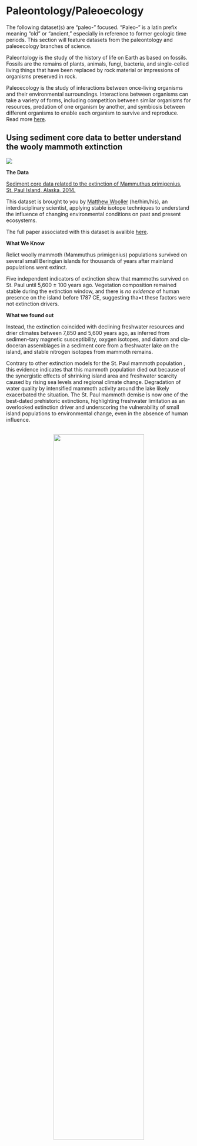 # **Paleontology/Paleoecology** {-#paleo}

The following dataset(s) are "paleo-" focused. "Paleo-" is a latin prefix meaning “old” or “ancient,” especially in reference to former geologic time periods. This section will feature datasets from the paleontology and paleoecology branches of science.

Paleontology is the study of the history of life on Earth as based on fossils. Fossils are the remains of plants, animals, fungi, bacteria, and single-celled living things that have been replaced by rock material or impressions of organisms preserved in rock.

Paleoecology is the study of interactions between once-living organisms and their environmental surroundings. Interactions between organisms can take a variety of forms, including competition between similar organisms for resources, predation of one organism by another, and symbiosis between different organisms to enable each organism to survive and reproduce. Read more [here](https://www.digitalatlasofancientlife.org/learn/paleoecology/).

## Using sediment core data to better understand the wooly mammoth extinction {-#my-section}

![](images/mammoths.png)
<br>
<p>

**The Data**

[Sediment core data related to the extinction of Mammuthus primigenius, St. Paul Island, Alaska, 2014.](https://arcticdata.io/catalog/view/doi%3A10.18739%2FA24746R6K)

This dataset is brought to you by [Matthew Wooller](https://www.uaf.edu/cfos/people/faculty/detail/matthew-wooller.php) (he/him/his), an interdisciplinary scientist, applying stable isotope techniques to understand the influence of changing environmental conditions on past and present ecosystems.

The full paper associated with this dataset is avalible [here](https://www.pnas.org/content/113/33/9310).

**What We Know**

Relict woolly mammoth (Mammuthus primigenius) populations survived on several small Beringian islands for thousands of years after mainland populations went extinct.

Five independent indicators of extinction show that mammoths survived on St. Paul until 5,600 ± 100 years ago. Vegetation composition remained stable during the extinction window, and there is *no evidence* of human presence on the island before 1787 CE, suggesting tha=t these factors were not extinction drivers. 

**What we found out**

Instead, the extinction coincided with declining freshwater resources and drier climates between 7,850 and 5,600 years ago, as inferred from sedimen-tary magnetic susceptibility, oxygen isotopes, and diatom and cla-doceran assemblages in a sediment core from a freshwater lake on the island, and stable nitrogen isotopes from mammoth remains. 

Contrary to other extinction models for the St. Paul mammoth population , this evidence indicates that this mammoth population died out because of the synergistic effects of shrinking island area and freshwater scarcity caused by rising sea levels and regional climate change. Degradation of water quality by intensified mammoth activity around the lake likely exacerbated the situation. The St. Paul mammoth demise is now one of the best-dated prehistoric extinctions, highlighting freshwater limitation as an overlooked extinction driver and underscoring the vulnerability of small island populations to environmental change, even in the absence of human influence.
</p>
<br>
<center> 
![](images/woolydata.png){width="70%"}
</center>
<br>

*Paleoenvironmental proxies at Lake Hill, plotted against time. (View the paper for the full caption.)*
<center> 